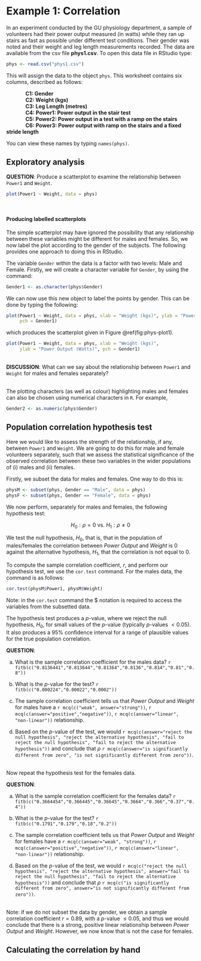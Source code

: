 # Example 1: Correlation

In an experiment conducted by the GU physiology department, a sample of volunteers had their power output measured (in watts) while they ran up stairs as fast as possible under different test conditions. Their gender was noted and their weight and leg length measurements recorded. The data are available from the csv file **phys1.csv**. To open this data file in RStudio type:
```r
phys <- read.csv("phys1.csv")
```

This will assign the data to the object `phys`. This worksheet contains six columns, described as follows:

|              **C1:  Gender**
|              **C2:  Weight (kgs)**
|              **C3:  Leg Length (metres)**
|              **C4:  Power1: Power output in the stair test**
|              **C5:  Power2: Power output in a test with a ramp on the stairs**
|              **C6:  Power3: Power output with ramp on the stairs and a fixed stride length**

You can view these names by typing `names(phys)`.

## Exploratory analysis

**QUESTION**: Produce a scatterplot to examine the relationship between `Power1` and `Weight`.

```r
plot(Power1 ~ Weight, data = phys)
```

<br>

#### Producing labelled scatterplots {-}

The simple scatterplot may have ignored the possibility that any relationship between these variables might be different for males and females. So, we now label the plot according to the gender of the subjects. The following provides one approach to doing this in RStudio.

The variable `Gender` within the data is a factor with two levels: Male and Female. Firstly, we will create a character variable for `Gender`, by using the command:

```r
Gender1 <- as.character(phys$Gender)
```

We can now use this new object to label the points by gender. This can be done by typing the following:

```r
plot(Power1 ~ Weight, data = phys, xlab = "Weight (kgs)", ylab = "Power Output (Watts)", 
     pch = Gender1)
```

which produces the scatterplot given in Figure \@ref(fig:phys-plot1).

```r
plot(Power1 ~ Weight, data = phys, xlab = "Weight (kgs)", 
     ylab = "Power Output (Watts)", pch = Gender1)
```

<br>
**DISCUSSION**: What can we say about the relationship between `Power1` and `Weight` for males and females separately?

<br>
The plotting characters (as well as colour) highlighting males and females can also be chosen using numerical characters in `R`. For example,
```r
Gender2 <- as.numeric(phys$Gender)
```

## Population correlation hypothesis test

Here we would like to assess the strength of the relationship, if any, between `Power1` and `Weight`. We are going to do this for male and female volunteers separately, such that we assess the statistical significance of the observed correlation between these two variables in the wider populations of (i) males and (ii) females.

Firstly, we subset the data for males and females. One way to do this is:

```r
physM <- subset(phys, Gender == "Male", data = phys)
physF <- subset(phys, Gender == "Female", data = phys)
```

We now perform, separately for males and females, the following hypothesis test:

<center> $H_0: \rho=0$     vs.    $H_1:\rho \ne 0$</center>

We test the null hypothesis, $H_0$, that is, that in the population of males/females the correlation between *Power Output* and *Weight* is 0 against the alternative hypothesis, $H_1$, that the correlation is not equal to 0.

To compute the sample correlation coefficient, $r$, and perform our hypothesis test, we use the `cor.test` command. For the males data, the command is as follows:

```r
cor.test(physM$Power1, physM$Weight)
```

Note: in the `cor.test` command the $ notation is required to access the variables from the subsetted data.

The hypothesis test produces a $p$-value, where we reject the null hypothesis, $H_0$, for small values of the $p$-value (typically $p$-values $< 0.05$). It also produces a 95% confidence interval for a range of plausible values for the true population correlation.

**QUESTION**: 

(a) What is the sample correlation coefficient for the males data? `r fitb(c("0.8136441","0.813644","0.81364","0.8136","0.814","0.81","0.8"))`

(b) What is the $p$-value for the test? `r fitb(c("0.000224","0.00022","0.0002"))`

(c) The sample correlation coefficient tells us that *Power Output* and *Weight* for males have a `r mcq(c("weak", answer="strong"))`, `r mcq(c(answer="positive","negative"))`, `r mcq(c(answer="linear", "non-linear"))` relationship.

(d) Based on the $p$-value of the test, we would `r mcq(c(answer="reject the null hypothesis", "reject the alternative hypothesis", "fail to reject the null hypothesis", "fail to reject the alternative hypothesis"))` and conclude that $\rho$ `r mcq(c(answer="is significantly different from zero", "is not significantly different from zero"))`.

<br>
Now repeat the hypothesis test for the females data.

**QUESTION**: 

(a) What is the sample correlation coefficient for the females data? `r fitb(c("0.3664454","0.366445","0.36645","0.3664","0.366","0.37","0.4"))`

(b) What is the $p$-value for the test? `r fitb(c("0.1791","0.179","0.18","0.2"))`

(c) The sample correlation coefficient tells us that *Power Output* and *Weight* for females have a `r mcq(c(answer="weak", "strong"))`, `r mcq(c(answer="positive","negative"))`, `r mcq(c(answer="linear", "non-linear"))` relationship.

(d) Based on the $p$-value of the test, we would `r mcq(c("reject the null hypothesis", "reject the alternative hypothesis", answer="fail to reject the null hypothesis", "fail to reject the alternative hypothesis"))` and conclude that $\rho$ `r mcq(c("is significantly different from zero", answer="is not significantly different from zero"))`.

<br>
Note: if we do not subset the data by gender, we obtain a sample correlation coefficient $r = 0.89$, with a $p$-value $\leq 0.05$, and thus we would conclude that there is a strong, positive linear relationship between *Power Output* and *Weight*. However, we now know that is not the case for females.

## Calculating the correlation by hand


